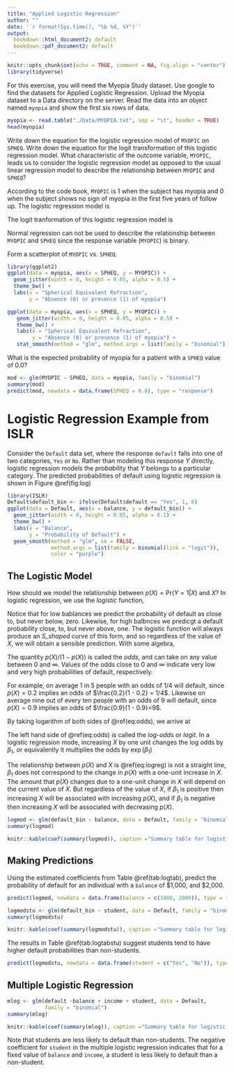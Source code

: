 ```yaml
---
title: "Applied Logistic Regression"
author: ""
date: '`r format(Sys.time(), "%b %d, %Y")`'
output:
  bookdown::html_document2: default
  bookdown::pdf_document2: default
---
```


```r
knitr::opts_chunk$set(echo = TRUE, comment = NA, fig.align = "center")
library(tidyverse)
```

For this exercise, you will need the Myopia Study dataset.  Use google to find the datasets for Applied Logistic Regression.  Upload the Myopia dataset to a Data directory on the server.  Read the data into an object named `myopia` and show the first six rows of data.

```r
myopia <- read.table("./Data/MYOPIA.txt", sep = "\t", header = TRUE)
head(myopia)
```

Write down the equation for the logistic regression model of  `MYOPIC` on `SPHEQ`.   Write down the equation for the logit transformation of this logistic regression model. What characteristic of the outcome variable, `MYOPIC`, leads us to consider the logistic regression model as opposed to the usual linear regression model to describe the relationship between `MYOPIC` and `SPHEQ`? 

According to the code book, `MYOPIC` is 1 when the subject has myopia and 0 when the subject shows no sign of myopia in the first five years of follow up. The logistic regression model is

\begin{align}
\pi(x) &= E(Y|x)=\frac{\exp(\beta_0 + \beta_1x)}{1 + \exp(\beta_0 + \beta_1x)} \\
\pi(\texttt{SPEQ}) &= E(\texttt{MYOPIC}|\texttt{SPEQ})=\frac{\exp(\beta_0 + \beta_1\texttt{SPEQ})}{1 + \exp(\beta_0 + \beta_1\texttt{SPEQ})}\nonumber
\end{align}

The logit tranformation of this logistic regression model is

\begin{equation}
\ln\left(\frac{\pi(x)}{1 - \pi(x)}\right) = \beta_0 + \beta_1x.
\end{equation}

Normal regression can not be used to describe the relationship between `MYOPIC` and `SPHEQ` since the response variable (`MYOPIC`) is binary.

Form a scatterplot of `MYOPIC` vs. `SPHEQ`.

```r
library(ggplot2)
ggplot(data = myopia, aes(x = SPHEQ, y = MYOPIC)) + 
  geom_jitter(width = 0, height = 0.05, alpha = 0.5) + 
  theme_bw() + 
  labs(x = "Spherical Equivalent Refraction", 
       y = "Absence (0) or presence (1) of myopia")
```



```r
ggplot(data = myopia, aes(x = SPHEQ, y = MYOPIC)) + 
   geom_jitter(width = 0, height = 0.05, alpha = 0.5) + 
   theme_bw() + 
   labs(x = "Spherical Equivalent Refraction", 
        y = "Absence (0) or presence (1) of myopia") +
   stat_smooth(method = "glm", method.args = list(family = "binomial"))
```

What is the expected probability of myopia for a patient with a `SPHEQ` value of 0.0?

```r
mod <- glm(MYOPIC ~ SPHEQ, data = myopia, family = "binomial")
summary(mod)
predict(mod, newdata = data.frame(SPHEQ = 0.0), type = "response")
```

# Logistic Regression Example from ISLR{-}

Consider the `Default` data set, where the response `default` falls into one of two categories, `Yes` or `No`.  Rather than modeling this response $Y$ directly, logistic regression models the *probability* that $Y$ belongs to a particular category.  The predicted probabilities of default using logistic regression is shown in Figure \@ref(fig:log)

```r
library(ISLR)
Default$default_bin <- ifelse(Default$default == "Yes", 1, 0)
ggplot(data = Default, aes(x = balance, y = default_bin)) + 
  geom_jitter(width = 0, height = 0.05, alpha = 0.1) + 
  theme_bw() + 
  labs(x = "Balance", 
       y = "Probability of Default") + 
  geom_smooth(method = "glm", se = FALSE, 
              method.args = list(family = binomial(link = "logit")),
              color = "purple") 
```

## The Logistic Model {-}

How should we model the relationship between $p(X) = \text{Pr}(Y=1|X)$ and $X$?  In logistic regression, we use the *logistic* function,

\begin{equation}
p(X) = \text{Pr}(Y=1|X) = \frac{\exp(\beta_0 + \beta_1X)}{1 + \exp(\beta_0 + \beta_1X)}.
(\#eq:logreg)
\end{equation}

Notice that for low bablances we predict the probability of default as close to, but never below, zero.  Likewise, for high balbnces we predicgt a default probability close, to, but never above, one.  The logistic function will always produce an *S_shaped* curve of this form, and so regardless of the value of $X$, we will obtain a sensible prediction.  With some algebra,

\begin{equation}
\frac{p(X)}{1 - p(X)}= \exp(\beta_0 + \beta_1 X).
(\#eq:odds)
\end{equation}

The quantity $p(X)/(1 - p(X))$ is called the *odds*, and can take on any value between $0$ and $\infty$.  Values of the odds close to $0$ and $\infty$ indicate very low and very high probabilities of default, respectively.

For example, on average 1 in 5 people with an odds of 1/4 will default, since $p(X)=0.2$ implies an odds of $\frac{0.2}{1 - 0.2} = 1/4$.  Likewise on average nine out of every ten people with an odds of 9 will default, since $p(X)=0.9$ implies an odds of $\frac{0.9}{1 - 0.9}=9$.

By taking logarithm of both sides of \@ref(eq:odds), we arrive at

\begin{equation}
\log\left(\frac{p(X)}{1 - p(X)}\right)= \beta_0 + \beta_1 X.
(\#eq:logodds)
\end{equation}

The left hand side of \@ref(eq:odds) is called the *log-odds* or *logit*.  In a logistic regression mode, increasing $X$ by one unit changes the log odds by $\beta_1$, or equivalently it multiplies the odds by $\exp(\beta_1)$

The relationship between $p(X)$ and $X$ is \@ref(eq:logreg) is not a straight line, $\beta_1$ does not correspond to the change in $p(X)$ with a one-unit increase in $X$.  The amount that $p(X)$ changes due to a one-unit change in $X$ will depend on the current value of $X$.  But regardless of the value of $X$, if $\beta_1$ is positive then increasing $X$ will be associated with increasing $p(X)$, and if $\beta_1$ is negative then increasing $X$ will be associated with decreasing $p(X)$.

```r
logmod <- glm(default_bin ~ balance, data = Default, family = "binomial")
summary(logmod)
```

```r
knitr::kable(coef(summary(logmod)), caption ="Summary table for logistic regression of `default_bin` on `balance`.")
```

## Making Predictions{-}

Using the estimated coefficients from Table \@ref(tab:logtab), predict the probability of default for an individual with a `balance` of $1,000, and $2,000.

\begin{equation}
\hat{p}(X) = \frac{\exp(\hat{\beta}_0 + \hat{\beta}_1X)}{1 + \exp(\hat{\beta}_0 + \hat{\beta}_1X)}=  \frac{\exp(-10.6513 + 0.0055\times 1000)}{1 + \exp(-10.6513 + 0.0055\times 1000)}  = 0.00575.
(\#eq:logregfit)
\end{equation}

```r
predict(logmod, newdata = data.frame(balance = c(1000, 2000)), type = "response")
```

```r
logmodstu <- glm(default_bin ~ student, data = Default, family = "binomial")
summary(logmodstu)
```

```r
knitr::kable(coef(summary(logmodstu)), caption ="Summary table for logistic regression of `default_bin` on `student`.")
```

The results in Table \@ref(tab:logtabstu) suggest students tend to have higher default probabilities than non-students.

```r
predict(logmodstu, newdata = data.frame(student = c("Yes", "No")), type = "response")
```

\begin{equation}
\widehat{\text{Pr}}(\text{default = Yes | student = Yes}) = \frac{\exp(-3.50413 + 0.40489 \times 1)}{1 + \exp(-3.50413 + 0.40489 \times 1)} = 0.0431
\end{equation}

\begin{equation}
\widehat{\text{Pr}}(\text{default = Yes | student = No}) = \frac{\exp(-3.50413 + 0.40489 \times 0)}{1 + \exp(-3.50413 + 0.40489 \times 0)} = 0.0292
\end{equation}

## Multiple Logistic Regression {-}

```r
mlog <- glm(default ~balance + income + student, data = Default, 
            family = "binomial")
summary(mlog)
```

```r
knitr::kable(coef(summary(mlog)), caption ="Summary table for logistic regression of `default` on `balance`, `income`, and `student`.")
```

Note that students are less likely to default than non-students.  The negative coefficient for `student` in the multiple logistic regression indicates that for a fixed value of `balance` and `income`, a student is less likely to default than a non-student.